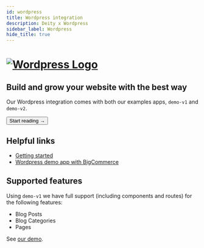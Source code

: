 ```yaml
---
id: wordpress
title: Wordpress integration
description: Deity x Wordpress
sidebar_label: Wordpress
hide_title: true
---
```



<h1>
  <a
    href="https://wordpress.com/"
    rel="noreferrer noopener"
    target="_blank"
    aria-label="visit the Wordpress site"
    className="invert"
  >
    <img src="/img/docs/platform/wordpress-logo.svg" alt="Wordpress Logo" className="height80 pb10" />
  </a>
</h1>

<h2>Build and grow your website with the best way</h2>

Our Wordpress integration comes with both our examples apps, `demo-v1` and `demo-v2`.

<Button variant="contained" size="medium" href="/integrations/wordpress/getting-started">
  Start reading →
</Button>
<div className="mb60"></div>

## Helpful links

- [Getting started](/docs/integrations/wordpress/getting-started)
- [Wordpress demo app with BigCommerce](https://v3demo2.deity.io/blog)

## Supported features

Using `demo-v1` we have full support (including components and routes) for the following features:

- Blog Posts
- Blog Categories
- Pages

See [our demo](https://v3demo2.deity.io/blog).
